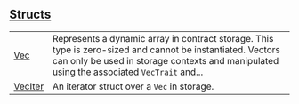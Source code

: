 
## [Structs](./core-starknet-storage-vec-structs)

| | |
|:---|:---|
| [Vec](./core-starknet-storage-vec-Vec) | Represents a dynamic array in contract storage. This type is zero-sized and cannot be instantiated. Vectors can only be used in storage contexts and manipulated using the associated `VecTrait` and... |
| [VecIter](./core-starknet-storage-vec-VecIter) | An iterator struct over a `Vec`  in storage. |
